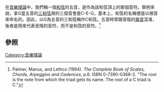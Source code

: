 {{expand|time=2014-02-07T13:23:24+00:00}}

在[[音樂理論|音樂理論]]中，我們稱一個[[和弦|和弦]]的五音，是作為該和弦頂上的那個音符。舉例來說，拿G當五音的[[三和弦|三和弦]]用的三個音會是C-E-G。基本上，和弦的名稱便是以根音來命名的。因此，以G為五音的三和弦稱作C和弦。五音時常跟音階的[[屬音|屬音]]混淆，後者是用來代表音階的音符，而不是和弦的音符。<ref>Palmer, Manus, and Lethco (1994). ''The Complete Book of Scales, Chords, Arpeggios and Cadences'', p.6. ISBN 0-7390-0368-2. "The root is the note from which the triad gets its name. The root of a C triad is C."</ref>

==參照==
{{Reflist}}

{{Music-stub}}
[[Category:音樂理論|Category:音樂理論]]